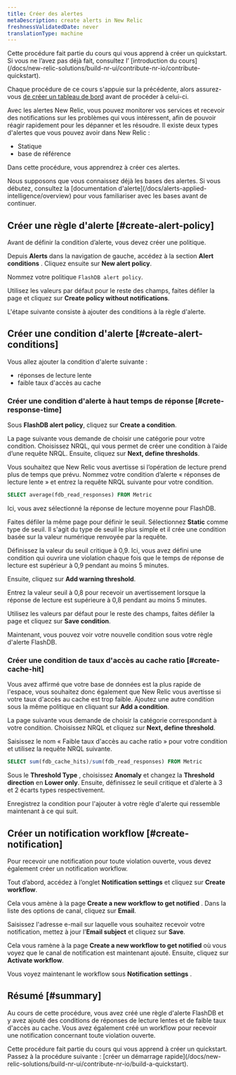 ```yaml
---
title: Créer des alertes
metaDescription: create alerts in New Relic
freshnessValidatedDate: never
translationType: machine
---
```


<Callout variant="tip">
  Cette procédure fait partie du cours qui vous apprend à créer un quickstart. Si vous ne l’avez pas déjà fait, consultez l’ [introduction du cours](/docs/new-relic-solutions/build-nr-ui/contribute-nr-io/contribute-quickstart).

  Chaque procédure de ce cours s&apos;appuie sur la précédente, alors assurez-vous [de créer un tableau de bord](/docs/new-relic-solutions/build-nr-ui/contribute-nr-io/create-a-dashboard) avant de procéder à celui-ci.
</Callout>

Avec les alertes New Relic, vous pouvez monitorer vos services et recevoir des notifications sur les problèmes qui vous intéressent, afin de pouvoir réagir rapidement pour les dépanner et les résoudre. Il existe deux types d&apos;alertes que vous pouvez avoir dans New Relic :

* Statique
* base de référence

Dans cette procédure, vous apprendrez à créer ces alertes.

<Callout variant="tip">
  Nous supposons que vous connaissez déjà les bases des alertes. Si vous débutez, consultez la [documentation d&apos;alerte](/docs/alerts-applied-intelligence/overview) pour vous familiariser avec les bases avant de continuer.
</Callout>

## Créer une règle d&apos;alerte [#create-alert-policy]

Avant de définir la condition d’alerte, vous devez créer une politique.

Depuis **Alerts** dans la navigation de gauche, accédez à la section **Alert conditions** . Cliquez ensuite sur **New alert policy**.

Nommez votre politique `FlashDB alert policy`.

Utilisez les valeurs par défaut pour le reste des champs, faites défiler la page et cliquez sur **Create policy without notifications**.

L&apos;étape suivante consiste à ajouter des conditions à la règle d&apos;alerte.

## Créer une condition d&apos;alerte [#create-alert-conditions]

Vous allez ajouter la condition d&apos;alerte suivante :

* réponses de lecture lente
* faible taux d&apos;accès au cache

### Créer une condition d&apos;alerte à haut temps de réponse [#crete-response-time]

Sous **FlashDB alert policy**, cliquez sur **Create a condition**.

La page suivante vous demande de choisir une catégorie pour votre condition. Choisissez NRQL, qui vous permet de créer une condition à l’aide d’une requête NRQL. Ensuite, cliquez sur **Next, define thresholds**.

Vous souhaitez que New Relic vous avertisse si l’opération de lecture prend plus de temps que prévu. Nommez votre condition d’alerte « réponses de lecture lente » et entrez la requête NRQL suivante pour votre condition.

```sql
SELECT average(fdb_read_responses) FROM Metric
```

Ici, vous avez sélectionné la réponse de lecture moyenne pour FlashDB.

Faites défiler la même page pour définir le seuil. Sélectionnez **Static** comme type de seuil. Il s&apos;agit du type de seuil le plus simple et il crée une condition basée sur la valeur numérique renvoyée par la requête.

Définissez la valeur du seuil critique à 0,9. Ici, vous avez défini une condition qui ouvrira une violation chaque fois que le temps de réponse de lecture est supérieur à 0,9 pendant au moins 5 minutes.

Ensuite, cliquez sur **Add warning threshold**.

Entrez la valeur seuil à 0,8 pour recevoir un avertissement lorsque la réponse de lecture est supérieure à 0,8 pendant au moins 5 minutes.

Utilisez les valeurs par défaut pour le reste des champs, faites défiler la page et cliquez sur **Save condition**.

Maintenant, vous pouvez voir votre nouvelle condition sous votre règle d&apos;alerte FlashDB.

### Créer une condition de taux d&apos;accès au cache ratio [#create-cache-hit]

Vous avez affirmé que votre base de données est la plus rapide de l&apos;espace, vous souhaitez donc également que New Relic vous avertisse si votre taux d&apos;accès au cache est trop faible. Ajoutez une autre condition sous la même politique en cliquant sur **Add a condition**.

La page suivante vous demande de choisir la catégorie correspondant à votre condition. Choisissez NRQL et cliquez sur **Next, define threshold**.

Saisissez le nom « Faible taux d&apos;accès au cache ratio » pour votre condition et utilisez la requête NRQL suivante.

```sql
SELECT sum(fdb_cache_hits)/sum(fdb_read_responses) FROM Metric
```

Sous le **Threshold Type** , choisissez **Anomaly** et changez la **Threshold direction** en **Lower only**. Ensuite, définissez le seuil critique et d’alerte à 3 et 2 écarts types respectivement.

Enregistrez la condition pour l&apos;ajouter à votre règle d&apos;alerte qui ressemble maintenant à ce qui suit.

## Créer un notification workflow [#create-notification]

Pour recevoir une notification pour toute violation ouverte, vous devez également créer un notification workflow.

Tout d’abord, accédez à l’onglet **Notification settings** et cliquez sur **Create workflow**.

Cela vous amène à la page **Create a new workflow to get notified** . Dans la liste des options de canal, cliquez sur **Email**.

Saisissez l&apos;adresse e-mail sur laquelle vous souhaitez recevoir votre notification, mettez à jour l&apos;**Email subject** et cliquez sur **Save**.

Cela vous ramène à la page **Create a new workflow to get notified** où vous voyez que le canal de notification est maintenant ajouté. Ensuite, cliquez sur **Activate workflow**.

Vous voyez maintenant le workflow sous **Notification settings** .

## Résumé [#summary]

Au cours de cette procédure, vous avez créé une règle d&apos;alerte FlashDB et y avez ajouté des conditions de réponses de lecture lentes et de faible taux d&apos;accès au cache. Vous avez également créé un workflow pour recevoir une notification concernant toute violation ouverte.

<Callout variant="tip">
  Cette procédure fait partie du cours qui vous apprend à créer un quickstart. Passez à la procédure suivante : [créer un démarrage rapide](/docs/new-relic-solutions/build-nr-ui/contribute-nr-io/build-a-quickstart).
</Callout>